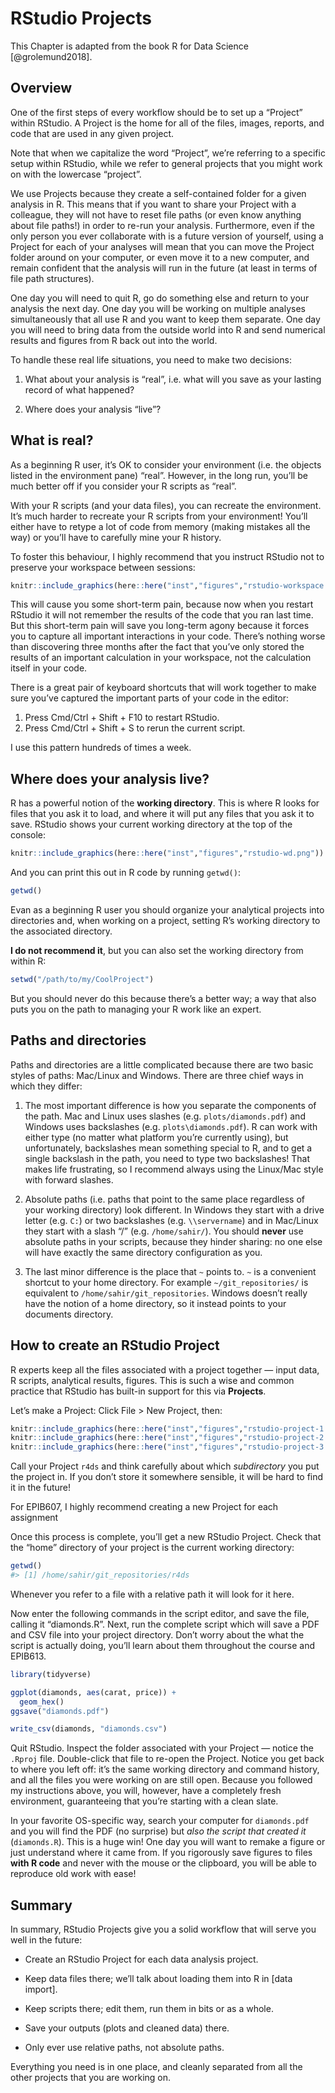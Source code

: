 # RStudio Projects {#projects}

::: {.rmdnote}
This Chapter is adapted from the book R for Data Science [@grolemund2018].
:::


## Overview


One of the first steps of every workflow should be to set up a "Project" within RStudio. 
A Project is the home for all of the files, images, reports, and code that are used in any given project.

::: {.rmdnote}
Note that when we capitalize the word "Project", we're referring to a specific setup within RStudio, while we refer to general projects that you might work on with the lowercase "project".
:::

We use Projects because they create a self-contained folder for a given analysis in R. 
This means that if you want to share your Project with a colleague, they will not have to reset file paths (or even know anything about file paths!) in order to re-run your analysis. 
Furthermore, even if the only person you ever collaborate with is a future version of yourself, using a Project for each of your analyses will mean that you can move the Project folder around on your computer, or even move it to a new computer, and remain confident that the analysis will run in the future (at least in terms of file path structures).

One day you will need to quit R, go do something else and return to your analysis the next day.
One day you will be working on multiple analyses simultaneously that all use R and you want to keep them separate.
One day you will need to bring data from the outside world into R and send numerical results and figures from R back out into the world.


To handle these real life situations, you need to make two decisions:

1.  What about your analysis is "real", i.e. what will you save as your lasting record of what happened?

2.  Where does your analysis "live"?



## What is real?

As a beginning R user, it's OK to consider your environment (i.e. the objects listed in the environment pane) "real".
However, in the long run, you'll be much better off if you consider your R scripts as "real".

With your R scripts (and your data files), you can recreate the environment.
It's much harder to recreate your R scripts from your environment!
You'll either have to retype a lot of code from memory (making mistakes all the way) or you'll have to carefully mine your R history.

To foster this behaviour, I highly recommend that you instruct RStudio not to preserve your workspace between sessions:

```r
knitr::include_graphics(here::here("inst","figures","rstudio-workspace.png"))
```

This will cause you some short-term pain, because now when you restart RStudio it will not remember the results of the code that you ran last time.
But this short-term pain will save you long-term agony because it forces you to capture all important interactions in your code.
There's nothing worse than discovering three months after the fact that you've only stored the results of an important calculation in your workspace, not the calculation itself in your code.

There is a great pair of keyboard shortcuts that will work together to make sure you've captured the important parts of your code in the editor:

1.  Press Cmd/Ctrl + Shift + F10 to restart RStudio.
2.  Press Cmd/Ctrl + Shift + S to rerun the current script.

I use this pattern hundreds of times a week.

## Where does your analysis live?

R has a powerful notion of the **working directory**.
This is where R looks for files that you ask it to load, and where it will put any files that you ask it to save.
RStudio shows your current working directory at the top of the console:

```r
knitr::include_graphics(here::here("inst","figures","rstudio-wd.png"))
```

And you can print this out in R code by running `getwd()`:

```r
getwd()
```

Evan as a beginning R user you should organize your analytical projects into directories and, when working on a project, setting R's working directory to the associated directory.

**I do not recommend it**, but you can also set the working directory from within R:

```r
setwd("/path/to/my/CoolProject")
```

But you should never do this because there's a better way; a way that also puts you on the path to managing your R work like an expert.

## Paths and directories

Paths and directories are a little complicated because there are two basic styles of paths: Mac/Linux and Windows.
There are three chief ways in which they differ:

1.  The most important difference is how you separate the components of the path.
    Mac and Linux uses slashes (e.g. `plots/diamonds.pdf`) and Windows uses backslashes (e.g. `plots\diamonds.pdf`).
    R can work with either type (no matter what platform you're currently using), but unfortunately, backslashes mean something special to R, and to get a single backslash in the path, you need to type two backslashes!
    That makes life frustrating, so I recommend always using the Linux/Mac style with forward slashes.

2.  Absolute paths (i.e. paths that point to the same place regardless of your working directory) look different.
    In Windows they start with a drive letter (e.g. `C:`) or two backslashes (e.g. `\\servername`) and in Mac/Linux they start with a slash "/" (e.g. `/home/sahir/`).
    You should **never** use absolute paths in your scripts, because they hinder sharing: no one else will have exactly the same directory configuration as you.

3.  The last minor difference is the place that `~` points to.
    `~` is a convenient shortcut to your home directory. For example `~/git_repositories/` is equivalent to `/home/sahir/git_repositories`. 
    Windows doesn't really have the notion of a home directory, so it instead points to your documents directory.

## How to create an RStudio Project

R experts keep all the files associated with a project together --- input data, R scripts, analytical results, figures.
This is such a wise and common practice that RStudio has built-in support for this via **Projects**.

Let's make a Project:
Click File \> New Project, then:

```r
knitr::include_graphics(here::here("inst","figures","rstudio-project-1.png"))
knitr::include_graphics(here::here("inst","figures","rstudio-project-2.png"))
knitr::include_graphics(here::here("inst","figures","rstudio-project-3.png"))
```

Call your Project `r4ds` and think carefully about which *subdirectory* you put the project in.
If you don't store it somewhere sensible, it will be hard to find it in the future! 

::: {.rmdtip}
For EPIB607, I highly recommend creating a new Project for each assignment
:::

Once this process is complete, you'll get a new RStudio Project.
Check that the "home" directory of your project is the current working directory:

```r
getwd()
#> [1] /home/sahir/git_repositories/r4ds
```

Whenever you refer to a file with a relative path it will look for it here.

Now enter the following commands in the script editor, and save the file, calling it "diamonds.R".
Next, run the complete script which will save a PDF and CSV file into your project directory.
Don't worry about the what the script is actually doing, you'll learn about them throughout the course and EPIB613.

```r
library(tidyverse)

ggplot(diamonds, aes(carat, price)) + 
  geom_hex()
ggsave("diamonds.pdf")

write_csv(diamonds, "diamonds.csv")
```

Quit RStudio.
Inspect the folder associated with your Project --- notice the `.Rproj` file.
Double-click that file to re-open the Project.
Notice you get back to where you left off: it's the same working directory and command history, and all the files you were working on are still open.
Because you followed my instructions above, you will, however, have a completely fresh environment, guaranteeing that you're starting with a clean slate.

In your favorite OS-specific way, search your computer for `diamonds.pdf` and you will find the PDF (no surprise) but *also the script that created it* (`diamonds.R`).
This is a huge win!
One day you will want to remake a figure or just understand where it came from.
If you rigorously save figures to files **with R code** and never with the mouse or the clipboard, you will be able to reproduce old work with ease!

## Summary

In summary, RStudio Projects give you a solid workflow that will serve you well in the future:

-   Create an RStudio Project for each data analysis project.

-   Keep data files there; we'll talk about loading them into R in [data import].

-   Keep scripts there; edit them, run them in bits or as a whole.

-   Save your outputs (plots and cleaned data) there.

-   Only ever use relative paths, not absolute paths.

Everything you need is in one place, and cleanly separated from all the other projects that you are working on.






